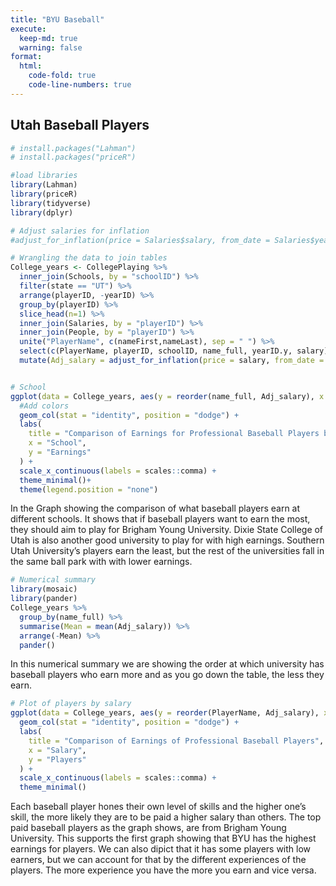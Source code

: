 ---
title: "BYU Baseball"
execute:
  keep-md: true
  warning: false
format:
  html:
    code-fold: true
    code-line-numbers: true
---
## Utah Baseball Players

```{r, warning=FALSE, message=FALSE}
# install.packages("Lahman")
# install.packages("priceR")

#load libraries
library(Lahman)
library(priceR)
library(tidyverse)
library(dplyr)

# Adjust salaries for inflation
#adjust_for_inflation(price = Salaries$salary, from_date = Salaries$yearID, country = "US", to_date = 2021)

# Wrangling the data to join tables
College_years <- CollegePlaying %>% 
  inner_join(Schools, by = "schoolID") %>% 
  filter(state == "UT") %>% 
  arrange(playerID, -yearID) %>% 
  group_by(playerID) %>%
  slice_head(n=1) %>% 
  inner_join(Salaries, by = "playerID") %>% 
  inner_join(People, by = "playerID") %>% 
  unite("PlayerName", c(nameFirst,nameLast), sep = " ") %>% 
  select(c(PlayerName, playerID, schoolID, name_full, yearID.y, salary)) %>% 
  mutate(Adj_salary = adjust_for_inflation(price = salary, from_date = yearID.y, country = "US", to_date = 2022))


# School
ggplot(data = College_years, aes(y = reorder(name_full, Adj_salary), x = Adj_salary, fill = name_full)) +
  #Add colors
  geom_col(stat = "identity", position = "dodge") +
  labs(
    title = "Comparison of Earnings for Professional Baseball Players by School",
    x = "School",
    y = "Earnings"
  ) +
  scale_x_continuous(labels = scales::comma) +
  theme_minimal()+
  theme(legend.position = "none")
```
In the Graph showing the comparison of what baseball players earn at different schools. It shows that if baseball players want to earn the most, they should aim to play for Brigham Young University. Dixie State College of Utah is also another good university to play for with high earnings. Southern Utah University's players earn the least, but the rest of the universities fall in the same ball park with with lower earnings. 

```{r, warning=FALSE, message=FALSE}
# Numerical summary
library(mosaic)
library(pander)
College_years %>% 
  group_by(name_full) %>% 
  summarise(Mean = mean(Adj_salary)) %>% 
  arrange(-Mean) %>% 
  pander()

```

In this numerical summary we are showing the order at which university has baseball players who earn more and as you go down the table, the less they earn. 

```{r, warning=FALSE, message=FALSE}
# Plot of players by salary
ggplot(data = College_years, aes(y = reorder(PlayerName, Adj_salary), x = Adj_salary, fill = schoolID, group_by(schoolID))) +
  geom_col(stat = "identity", position = "dodge") +
  labs(
    title = "Comparison of Earnings of Professional Baseball Players",
    x = "Salary",
    y = "Players"
  ) +
  scale_x_continuous(labels = scales::comma) +
  theme_minimal()
```

Each baseball player hones their own level of skills and the higher one's skill, the more likely they are to be paid a higher salary than others. The top paid baseball players as the graph shows, are from Brigham Young University. This supports the first graph showing that BYU has the highest earnings for players. We can also dipict that it has some players with low earners, but we can account for that by the different experiences of the players. The more experience you have the more you earn and vice versa. <br>